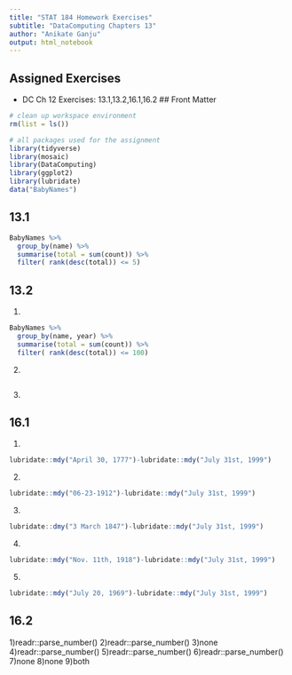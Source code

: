 ```yaml
---
title: "STAT 184 Homework Exercises" 
subtitle: "DataComputing Chapters 13"
author: "Anikate Ganju"
output: html_notebook
---
```


## Assigned Exercises

- DC Ch 12 Exercises: 13.1,13.2,16.1,16.2
## Front Matter

```r
# clean up workspace environment
rm(list = ls())

# all packages used for the assignment
library(tidyverse)
library(mosaic)
library(DataComputing)
library(ggplot2)
library(lubridate)
data("BabyNames")
```
## 13.1
```r
BabyNames %>% 
  group_by(name) %>%
  summarise(total = sum(count)) %>%
  filter( rank(desc(total)) <= 5)
```

## 13.2
1)
```r
BabyNames %>%
  group_by(name, year) %>%
  summarise(total = sum(count)) %>%
  filter( rank(desc(total)) <= 100)
```
2)
```r

```
3)

## 16.1
1)
```r
lubridate::mdy("April 30, 1777")-lubridate::mdy("July 31st, 1999")
```
2)
```r
lubridate::mdy("06-23-1912")-lubridate::mdy("July 31st, 1999")
```
3)
```r
lubridate::dmy("3 March 1847")-lubridate::mdy("July 31st, 1999")
```
4)
```r
lubridate::mdy("Nov. 11th, 1918")-lubridate::mdy("July 31st, 1999")
```
5)
```r
lubridate::mdy("July 20, 1969")-lubridate::mdy("July 31st, 1999")
```

## 16.2

1)readr::parse_number()
2)readr::parse_number()
3)none
4)readr::parse_number()
5)readr::parse_number()
6)readr::parse_number()
7)none
8)none
9)both
